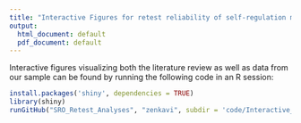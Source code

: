 ```yaml
---
title: "Interactive Figures for retest reliability of self-regulation measures"
output:
  html_document: default
  pdf_document: default
---
```


Interactive figures visualizing both the literature review as well as data from our sample can be found by running the following code in an R session:

```r
install.packages('shiny', dependencies = TRUE)
library(shiny)
runGitHub("SRO_Retest_Analyses", "zenkavi", subdir = 'code/Interactive_Figures/')
```